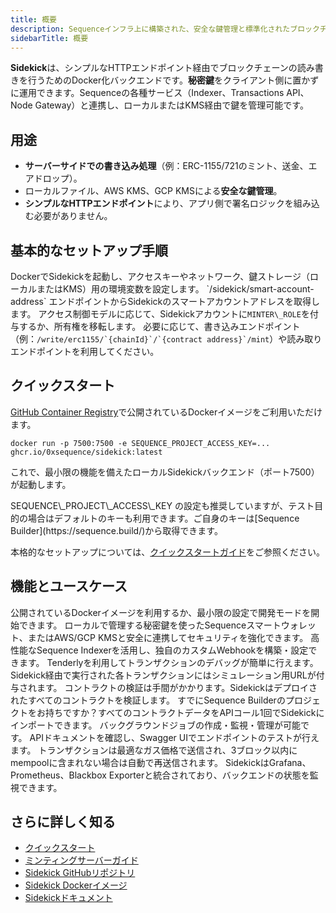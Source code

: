 ```yaml
---
title: 概要
description: Sequenceインフラ上に構築された、安全な鍵管理と標準化されたブロックチェーン読み書きエンドポイントを提供するDocker化バックエンド。
sidebarTitle: 概要
---
```


**Sidekick**は、シンプルなHTTPエンドポイント経由でブロックチェーンの読み書きを行うためのDocker化バックエンドです。**秘密鍵**をクライアント側に置かずに運用できます。Sequenceの各種サービス（Indexer、Transactions API、Node Gateway）と連携し、ローカルまたはKMS経由で鍵を管理可能です。

## 用途

- **サーバーサイドでの書き込み処理**（例：ERC-1155/721のミント、送金、エアドロップ）。
- ローカルファイル、AWS KMS、GCP KMSによる**安全な鍵管理**。
- **シンプルなHTTPエンドポイント**により、アプリ側で署名ロジックを組み込む必要がありません。

## 基本的なセットアップ手順

<Steps>
  <Step title="コンテナの実行">
    DockerでSidekickを起動し、アクセスキーやネットワーク、鍵ストレージ（ローカルまたはKMS）用の環境変数を設定します。
  </Step>

  <Step title="スマートアカウントの取得">
    `/sidekick/smart-account-address` エンドポイントからSidekickのスマートアカウントアドレスを取得します。
  </Step>

  <Step title="権限の付与">
    アクセス制御モデルに応じて、Sidekickアカウントに<code>MINTER\_ROLE</code>を付与するか、所有権を移転します。
  </Step>

  <Step title="エンドポイントの呼び出し">
    必要に応じて、書き込みエンドポイント（例：<code>/write/erc1155/`{chainId}`/`{contract address}`/mint</code>）や読み取りエンドポイントを利用してください。
  </Step>
</Steps>

## クイックスタート
[GitHub Container Registry](https://github.com/0xsequence/sidekick/pkgs/container/sidekick)で公開されているDockerイメージをご利用いただけます。

```shell
docker run -p 7500:7500 -e SEQUENCE_PROJECT_ACCESS_KEY=... ghcr.io/0xsequence/sidekick:latest
```

これで、最小限の機能を備えたローカルSidekickバックエンド（ポート7500）が起動します。

<Note>
  SEQUENCE\_PROJECT\_ACCESS\_KEY の設定も推奨していますが、テスト目的の場合はデフォルトのキーも利用できます。ご自身のキーは[Sequence Builder](https://sequence.build/)から取得できます。
</Note>

本格的なセットアップについては、[クイックスタートガイド](/solutions/infrastructure/sidekick/quickstart)をご参照ください。

## 機能とユースケース

<CardGroup>
  <Card horizontal title="簡単セットアップ" icon="rocket">
    公開されているDockerイメージを利用するか、最小限の設定で開発モードを開始できます。
  </Card>

  <Card horizontal title="柔軟なウォレットオプション" icon="wallet">
    ローカルで管理する秘密鍵を使ったSequenceスマートウォレット、またはAWS/GCP KMSと安全に連携してセキュリティを強化できます。
  </Card>

  <Card horizontal title="Webhook管理" icon="wallet">
    高性能なSequence Indexerを活用し、独自のカスタムWebhookを構築・設定できます。
  </Card>

  <Card horizontal title="Tenderly連携" icon="bug">
    Tenderlyを利用してトランザクションのデバッグが簡単に行えます。Sidekick経由で実行された各トランザクションにはシミュレーション用URLが付与されます。
  </Card>

  <Card horizontal title="自動コントラクト検証" icon="circle-check">
    コントラクトの検証は手間がかかります。Sidekickはデプロイされたすべてのコントラクトを検証します。
  </Card>

  <Card horizontal title="Sequence Builderとの統合" icon="link">
    すでにSequence Builderのプロジェクトをお持ちですか？すべてのコントラクトデータをAPIコール1回でSidekickにインポートできます。
  </Card>

  <Card horizontal title="Bull MQダッシュボード内蔵" icon="gauge">
    バックグラウンドジョブの作成・監視・管理が可能です。
  </Card>

  <Card horizontal title="Swagger UI" icon="book">
    APIドキュメントを確認し、Swagger UIでエンドポイントのテストが行えます。
  </Card>

  <Card horizontal title="最適化されたトランザクション実行" icon="bolt">
    トランザクションは最適なガス価格で送信され、3ブロック以内にmempoolに含まれない場合は自動で再送信されます。
  </Card>

  <Card horizontal title="分析とモニタリング" icon="heart">
    SidekickはGrafana、Prometheus、Blackbox Exporterと統合されており、バックエンドの状態を監視できます。
  </Card>
</CardGroup>

## さらに詳しく知る

- [クイックスタート](/solutions/infrastructure/sidekick/quickstart)
- [ミンティングサーバーガイド](/solutions/infrastructure/sidekick/minting-server)
- [Sidekick GitHubリポジトリ](https://github.com/0xsequence/sidekick)
- [Sidekick Dockerイメージ](https://github.com/0xsequence/sidekick/pkgs/container/sidekick)
- [Sidekickドキュメント](https://github.com/0xsequence/sidekick/blob/master/README.md)
